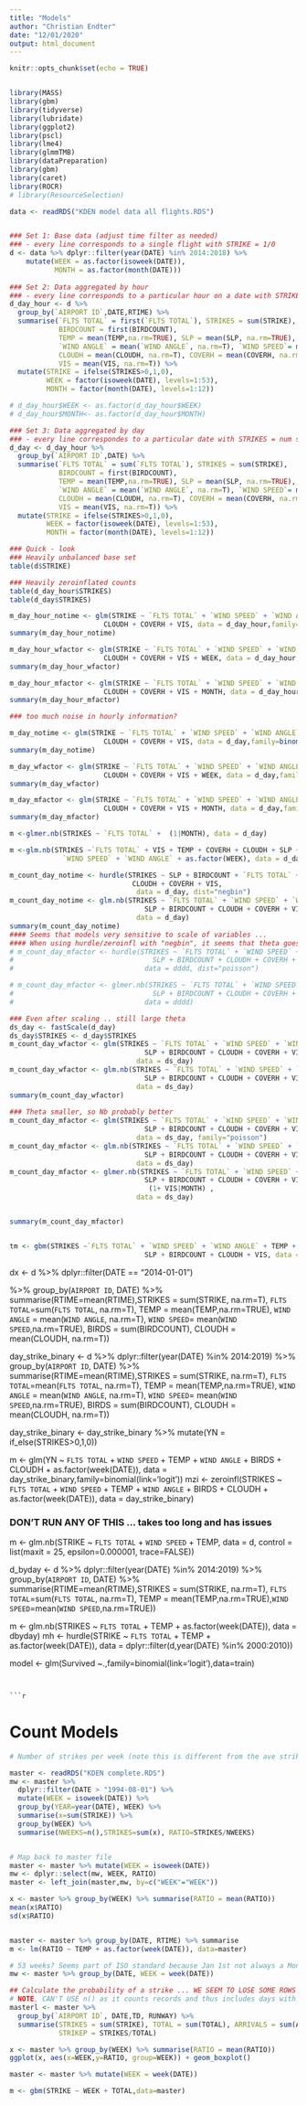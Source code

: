 ```yaml
---
title: "Models"
author: "Christian Endter"
date: "12/01/2020"
output: html_document
---
```


```r
knitr::opts_chunk$set(echo = TRUE)


library(MASS)
library(gbm)
library(tidyverse)
library(lubridate)
library(ggplot2)
library(pscl)
library(lme4)
library(glmmTMB)
library(dataPreparation)
library(gbm)
library(caret)
library(ROCR)
# library(ResourceSelection)


```


```r
data <- readRDS("KDEN model data all flights.RDS")


### Set 1: Base data (adjust time filter as needed)
### - every line corresponds to a single flight with STRIKE = 1/0
d <- data %>% dplyr::filter(year(DATE) %in% 2014:2018) %>%
    mutate(WEEK = as.factor(isoweek(DATE)), 
           MONTH = as.factor(month(DATE)))
  
### Set 2: Data aggregated by hour
### - every line corresponds to a particular hour on a date with STRIKES = num strikes, and STRIKE = 1/0
d_day_hour <- d %>%
  group_by(`AIRPORT ID`,DATE,RTIME) %>%
  summarise(`FLTS TOTAL` = first(`FLTS TOTAL`), STRIKES = sum(STRIKE),
            BIRDCOUNT = first(BIRDCOUNT),
            TEMP = mean(TEMP,na.rm=TRUE), SLP = mean(SLP, na.rm=TRUE),
            `WIND ANGLE` = mean(`WIND ANGLE`, na.rm=T), `WIND SPEED`= mean(`WIND SPEED`,na.rm=TRUE),
            CLOUDH = mean(CLOUDH, na.rm=T), COVERH = mean(COVERH, na.rm=T),
            VIS = mean(VIS, na.rm=T)) %>%
  mutate(STRIKE = ifelse(STRIKES>0,1,0),
         WEEK = factor(isoweek(DATE), levels=1:53),
         MONTH = factor(month(DATE), levels=1:12))

# d_day_hour$WEEK <- as.factor(d_day_hour$WEEK)
# d_day_hour$MONTH<- as.factor(d_day_hour$MONTH)

### Set 3: Data aggregated by day
### - every line correspondes to a particular date with STRIKES = num strikes, and STRIKE = 1/0 
d_day <- d_day_hour %>%
  group_by(`AIRPORT ID`,DATE) %>%
  summarise(`FLTS TOTAL` = sum(`FLTS TOTAL`), STRIKES = sum(STRIKE),
            BIRDCOUNT = first(BIRDCOUNT),
            TEMP = mean(TEMP,na.rm=TRUE), SLP = mean(SLP, na.rm=TRUE),
            `WIND ANGLE` = mean(`WIND ANGLE`, na.rm=T), `WIND SPEED`= mean(`WIND SPEED`,na.rm=TRUE),
            CLOUDH = mean(CLOUDH, na.rm=T), COVERH = mean(COVERH, na.rm=T),
            VIS = mean(VIS, na.rm=T)) %>%
  mutate(STRIKE = ifelse(STRIKES>0,1,0),
         WEEK = factor(isoweek(DATE), levels=1:53),
         MONTH = factor(month(DATE), levels=1:12))

### Quick - look
### Heavily unbalanced base set
table(d$STRIKE)

### Heavily zeroinflated counts
table(d_day_hour$STRIKES)
table(d_day$STRIKES)
```


```r

m_day_hour_notime <- glm(STRIKE ~ `FLTS TOTAL` + `WIND SPEED` + `WIND ANGLE` + TEMP + SLP + BIRDCOUNT + 
                       CLOUDH + COVERH + VIS, data = d_day_hour,family=binomial(link='logit'))
summary(m_day_hour_notime)

m_day_hour_wfactor <- glm(STRIKE ~ `FLTS TOTAL` + `WIND SPEED` + `WIND ANGLE` + TEMP + SLP + BIRDCOUNT + 
                       CLOUDH + COVERH + VIS + WEEK, data = d_day_hour,family=binomial(link='logit'))
summary(m_day_hour_wfactor)

m_day_hour_mfactor <- glm(STRIKE ~ `FLTS TOTAL` + `WIND SPEED` + `WIND ANGLE` + TEMP + SLP + BIRDCOUNT + 
                       CLOUDH + COVERH + VIS + MONTH, data = d_day_hour,family=binomial(link='logit'))
summary(m_day_hour_mfactor)

### too much noise in hourly information?
```

```r

m_day_notime <- glm(STRIKE ~ `FLTS TOTAL` + `WIND SPEED` + `WIND ANGLE` + TEMP + SLP + BIRDCOUNT + 
                       CLOUDH + COVERH + VIS, data = d_day,family=binomial(link='logit'))
summary(m_day_notime)

m_day_wfactor <- glm(STRIKE ~ `FLTS TOTAL` + `WIND SPEED` + `WIND ANGLE` + TEMP + SLP + BIRDCOUNT + 
                       CLOUDH + COVERH + VIS + WEEK, data = d_day,family=binomial(link='logit'))
summary(m_day_wfactor)

m_day_mfactor <- glm(STRIKE ~ `FLTS TOTAL` + `WIND SPEED` + `WIND ANGLE` + TEMP + SLP + BIRDCOUNT + 
                       CLOUDH + COVERH + VIS + MONTH, data = d_day,family=binomial(link='logit'))
summary(m_day_mfactor)

```

```r

m <-glmer.nb(STRIKES ~ `FLTS TOTAL` +  (1|MONTH), data = d_day)

m <-glm.nb(STRIKES ~`FLTS TOTAL` + VIS + TEMP + COVERH + CLOUDH + SLP + BIRDCOUNT +
             `WIND SPEED` + `WIND ANGLE` + as.factor(WEEK), data = d_day_hour)

m_count_day_notime <- hurdle(STRIKES ~ SLP + BIRDCOUNT + `FLTS TOTAL` + `WIND SPEED` + `WIND ANGLE` + TEMP + 
                              CLOUDH + COVERH + VIS, 
                               data = d_day, dist="negbin")
m_count_day_notime <- glm.nb(STRIKES ~ `FLTS TOTAL` + `WIND SPEED` + `WIND ANGLE` + TEMP + 
                                 SLP + BIRDCOUNT + CLOUDH + COVERH + VIS, 
                               data = d_day)
summary(m_count_day_notime)
#### Seems that models very sensitive to scale of variables ...
#### When using hurdle/zeroinfl with "negbin", it seems that theta goes very large, which would indicate that poisson model can be used (as it woudl approximate it) -> same above
# m_count_day_mfactor <- hurdle(STRIKES ~ `FLTS TOTAL` + `WIND SPEED` + `WIND ANGLE` + TEMP + 
#                                  SLP + BIRDCOUNT + CLOUDH + COVERH + VIS + MONTH,
#                                data = dddd, dist="poisson")

# m_count_day_mfactor <- glmer.nb(STRIKES ~ `FLTS TOTAL` + `WIND SPEED` + `WIND ANGLE` + TEMP + 
#                                  SLP + BIRDCOUNT + CLOUDH + COVERH + VIS + (1|MONTH),
#                                data = dddd)

### Even after scaling .. still large theta
ds_day <- fastScale(d_day)
ds_day$STRIKES <- d_day$STRIKES
m_count_day_wfactor <- glm(STRIKES ~ `FLTS TOTAL` + `WIND SPEED` + `WIND ANGLE` + TEMP + 
                                 SLP + BIRDCOUNT + CLOUDH + COVERH + VIS + WEEK, family= "poisson",
                               data = ds_day)
m_count_day_wfactor <- glm.nb(STRIKES ~ `FLTS TOTAL` + `WIND SPEED` + `WIND ANGLE` + TEMP + 
                                 SLP + BIRDCOUNT + CLOUDH + COVERH + VIS + WEEK,
                               data = ds_day)
summary(m_count_day_wfactor)
        
### Theta smaller, so Nb probably better       
m_count_day_mfactor <- glm(STRIKES ~ `FLTS TOTAL` + `WIND SPEED` + `WIND ANGLE` + TEMP + 
                                 SLP + BIRDCOUNT + CLOUDH + COVERH + VIS + MONTH, 
                               data = ds_day, family="poisson")
m_count_day_mfactor <- glm.nb(STRIKES ~ `FLTS TOTAL` + `WIND SPEED` + `WIND ANGLE` + TEMP + 
                                 SLP + BIRDCOUNT + CLOUDH + COVERH + VIS + MONTH, 
                               data = ds_day)
m_count_day_mfactor <- glmer.nb(STRIKES ~ `FLTS TOTAL` + `WIND SPEED` + `WIND ANGLE` + TEMP + 
                                 SLP + BIRDCOUNT + CLOUDH + COVERH + VIS + 
                                  (1+ VIS|MONTH) , 
                               data = ds_day)


summary(m_count_day_mfactor)



```


```r

tm <- gbm(STRIKES ~`FLTS TOTAL` + `WIND SPEED` + `WIND ANGLE` + TEMP + 
                                 SLP + BIRDCOUNT + CLOUDH + VIS, data = d_day)

```


dx <- d %>% dplyr::filter(DATE == "2014-01-01") 

%>% group_by(`AIRPORT ID`, DATE) %>% 
  summarise(RTIME=mean(RTIME),STRIKES = sum(STRIKE, na.rm=T), `FLTS TOTAL`=sum(`FLTS TOTAL`, na.rm=T), 
            TEMP = mean(TEMP,na.rm=TRUE),
            `WIND ANGLE` = mean(`WIND ANGLE`, na.rm=T), `WIND SPEED`= mean(`WIND SPEED`,na.rm=TRUE),
            BIRDS = sum(BIRDCOUNT), CLOUDH = mean(CLOUDH, na.rm=T))

day_strike_binary <- d %>% dplyr::filter(year(DATE) %in% 2014:2019) %>%
  group_by(`AIRPORT ID`, DATE) %>% 
  summarise(RTIME=mean(RTIME),STRIKES = sum(STRIKE, na.rm=T), `FLTS TOTAL`=mean(`FLTS TOTAL`, na.rm=T), 
            TEMP = mean(TEMP,na.rm=TRUE),
            `WIND ANGLE` = mean(`WIND ANGLE`, na.rm=T), `WIND SPEED`= mean(`WIND SPEED`,na.rm=TRUE),
            BIRDS = sum(BIRDCOUNT), CLOUDH = mean(CLOUDH, na.rm=T))
  
day_strike_binary <- day_strike_binary %>% mutate(YN = if_else(STRIKES>0,1,0))

m <- glm(YN ~ `FLTS TOTAL` + `WIND SPEED` + TEMP + `WIND ANGLE` + BIRDS + CLOUDH + as.factor(week(DATE)),
         data = day_strike_binary,family=binomial(link='logit'))
mzi <- zeroinfl(STRIKES ~ `FLTS TOTAL` + `WIND SPEED` + TEMP + `WIND ANGLE` + BIRDS + CLOUDH + as.factor(week(DATE)),
         data = day_strike_binary)

### DON'T RUN ANY OF THIS ...  takes too long and has issues

m <- glm.nb(STRIKE ~ `FLTS TOTAL` + `WIND SPEED` + TEMP, data = d, control = list(maxit = 25, epsilon=0.000001, trace=FALSE))


d_byday <- d %>% dplyr::filter(year(DATE) %in% 2014:2019) %>%
  group_by(`AIRPORT ID`, DATE) %>% 
  summarise(RTIME=mean(RTIME),STRIKES = sum(STRIKE, na.rm=T), `FLTS TOTAL`=sum(`FLTS TOTAL`, na.rm=T), 
            TEMP = mean(TEMP,na.rm=TRUE),`WIND SPEED`=mean(`WIND SPEED`,na.rm=TRUE))

m <- glm.nb(STRIKES ~ `FLTS TOTAL` + TEMP + as.factor(week(DATE)), data = dbyday)
mh <- hurdle(STRIKE ~ `FLTS TOTAL` + TEMP + as.factor(week(DATE)), data = dplyr::filter(d,year(DATE) %in% 2000:2010))

model <- glm(Survived ~.,family=binomial(link='logit'),data=train)
```


```r

```



# Count Models

```r

# Number of strikes per week (note this is different from the ave strikes per week aggregated by days)

master <- readRDS("KDEN complete.RDS")
mw <- master %>% 
  dplyr::filter(DATE > "1994-08-01") %>% 
  mutate(WEEK = isoweek(DATE)) %>% 
  group_by(YEAR=year(DATE), WEEK) %>% 
  summarise(x=sum(STRIKE)) %>% 
  group_by(WEEK) %>% 
  summarise(NWEEKS=n(),STRIKES=sum(x), RATIO=STRIKES/NWEEKS)


# Map back to master file
master <- master %>% mutate(WEEK = isoweek(DATE))
mw <- dplyr::select(mw, WEEK, RATIO)
master <- left_join(master,mw, by=c("WEEK"="WEEK"))

x <- master %>% group_by(WEEK) %>% summarise(RATIO = mean(RATIO))
mean(x$RATIO)
sd(x$RATIO)


master <- master %>% group_by(DATE, RTIME) %>% summarise
m <- lm(RATIO ~ TEMP + as.factor(week(DATE)), data=master)

# 53 weeks? Seems part of ISO standard because Jan 1st not always a Monday
mw <- master %>% group_by(DATE, WEEK = week(DATE)) 

## Calculate the probability of a strike ... WE SEEM TO LOSE SOME ROWS IN THIS AGGREGATION - SAME RUNWAY STRIKES?
# NOTE, CAN'T USE n() as it counts records and thus includes days with no strikes (=NA)
masterl <- master %>% 
  group_by(`AIRPORT ID`, DATE,TD, RUNWAY) %>%
  summarise(STRIKES = sum(STRIKE), TOTAL = sum(TOTAL), ARRIVALS = sum(ARRIVALS), DEPARTURES = sum(DEPARTURES),
            STRIKEP = STRIKES/TOTAL)
```

```r
x <- master %>% group_by(WEEK) %>% summarise(RATIO = mean(RATIO))
ggplot(x, aes(x=WEEK,y=RATIO, group=WEEK)) + geom_boxplot()

master <- master %>% mutate(WEEK = week(DATE))

m <- gbm(STRIKE ~ WEEK + TOTAL,data=master)

```

